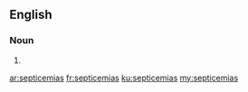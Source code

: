 ==English==

===Noun===
{{head|en}}

# {{plural of|septicemia}}

[[ar:septicemias]]
[[fr:septicemias]]
[[ku:septicemias]]
[[my:septicemias]]